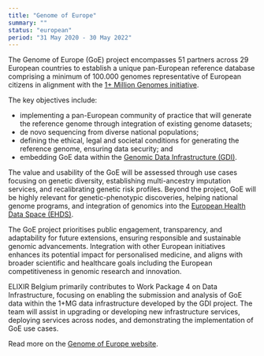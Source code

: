 ```yaml
---
title: "Genome of Europe"
summary: ""
status: "european"
period: "31 May 2020 - 30 May 2022"
---
```


The Genome of Europe (GoE) project encompasses 51 partners across 29 European countries to establish a unique pan-European reference database comprising a minimum of 100.000 genomes representative of European citizens in alignment with the [1+ Million Genomes initiative](https://digital-strategy.ec.europa.eu/en/policies/1-million-genomes).

The key objectives include:

- implementing a pan-European community of practice that will generate the reference genome through integration of existing genome datasets;
- de novo sequencing from diverse national populations;
- defining the ethical, legal and societal conditions for generating the reference genome, ensuring data security; and
- embedding GoE data within the [Genomic Data Infrastructure (GDI)](https://www.elixir-belgium.org/projects/genomic-data-infrastructure).

The value and usability of the GoE will be assessed through use cases focusing on genetic diversity, establishing multi-ancestry imputation services, and recalibrating genetic risk profiles. Beyond the project, GoE will be highly relevant for genetic-phenotypic discoveries, helping national genome programs, and integration of genomics into the [European Health Data Space (EHDS)](https://health.ec.europa.eu/ehealth-digital-health-and-care/european-health-data-space_en).

The GoE project prioritises public engagement, transparency, and adaptability for future extensions, ensuring responsible and sustainable genomic advancements. Integration with other European initiatives enhances its potential impact for personalised medicine, and aligns with broader scientific and healthcare goals including the European competitiveness in genomic research and innovation.

ELIXIR Belgium primarily contributes to Work Package 4 on Data Infrastructure, focusing on enabling the submission and analysis of GoE data within the 1+MG data infrastructure developed by the GDI project. The team will assist in upgrading or developing new infrastructure services, deploying services across nodes, and demonstrating the implementation of GoE use cases.

Read more on the [Genome of Europe website](https://b1mg-project.eu/1mg/genome-europe).
